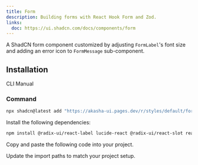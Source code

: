 ```yaml
---
title: Form
description: Building forms with React Hook Form and Zod.
links:
  doc: https://ui.shadcn.com/docs/components/form
---
```


A ShadCN form component customized by adjusting `FormLabel`'s font size and adding an error icon to `FormMessage` sub-component.

<ComponentPreview name="input-form" description="A form " />

## Installation

<Tabs defaultValue="cli">

<TabsList>
  <TabsTrigger value="cli">CLI</TabsTrigger>
  <TabsTrigger value="manual">Manual</TabsTrigger>
</TabsList>
<TabsContent value="cli">

<Steps>

### Command

```bash
npx shadcn@latest add "https://akasha-ui.pages.dev/r/styles/default/form.json"
```

</Steps>

</TabsContent>

<TabsContent value="manual">

<Steps>

<Step>Install the following dependencies:</Step>

```bash
npm install @radix-ui/react-label lucide-react @radix-ui/react-slot react-hook-form @hookform/resolvers zod
```

<Step>Copy and paste the following code into your project.</Step>

<ComponentSource name="form" />

<Step>Update the import paths to match your project setup.</Step>

</Steps>

</TabsContent>

</Tabs>

